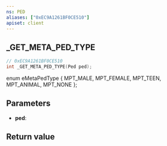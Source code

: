```yaml
---
ns: PED
aliases: ["0xEC9A1261BF0CE510"]
apiset: client
---
```

## _GET_META_PED_TYPE

```c
// 0xEC9A1261BF0CE510
int _GET_META_PED_TYPE(Ped ped);
```

enum eMetaPedType
{
	MPT_MALE,
	MPT_FEMALE,
	MPT_TEEN,
	MPT_ANIMAL,
	MPT_NONE
};

## Parameters
* **ped**:

## Return value